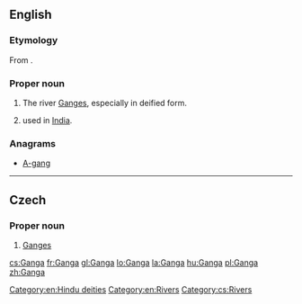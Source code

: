 ==English==
{{wikipedia|Ganga in Hinduism}}

===Etymology===
From {{etyl|sa|en}} {{m|sa|sc=Deva|गङ्गा|tr=gáṅgā}}.

===Proper noun===
{{en-proper noun}}

# {{lb|en|Hinduism}} The river [[Ganges]], especially in deified form.
# {{given name|female|from=Sanskrit}} used in [[India]].

===Anagrams===
* [[A-gang#English|A-gang]]

[[Category:en:Hindu deities]]
[[Category:en:Rivers]]

----

==Czech==

===Proper noun===
{{cs-proper noun|g=f}}

# [[Ganges]]

[[Category:cs:Rivers]]

[[cs:Ganga]]
[[fr:Ganga]]
[[gl:Ganga]]
[[lo:Ganga]]
[[la:Ganga]]
[[hu:Ganga]]
[[pl:Ganga]]
[[zh:Ganga]]